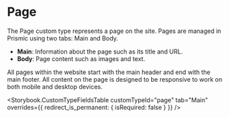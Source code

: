 

<Meta title="Pages/About Page Document Type" />

# Page

The Page custom type represents a page on the site. Pages are managed in Prismic
using two tabs: Main and Body.

- **Main**: Information about the page such as its title and URL.
- **Body**: Page content such as images and text.

All pages within the website start with the main header and end with the main
footer. All content on the page is designed to be responsive to work on both
mobile and desktop devices.

<Storybook.CustomTypeFieldsTable
  customTypeId="page"
  tab="Main"
  overrides={{ redirect_is_permanent: { isRequired: false } }}
/>
